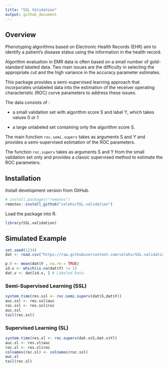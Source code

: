 ```yaml
---
title: "SSL Validation"
output: github_document
---
```


## Overview

Phenotyping algorithms based on Electronic Health Records (EHR) aim to identify a patient’s disease status using the information in the health record.

Algorithm evaluation in EMR data is often based on a small number of gold-standard labeled data. Two main issues are the difficulty in selecting the appropriate cut and the high variance in the accuracy parameter estimates.

This package provides a semi-supervised learning approach that incorporates unlabeled data into the estimation of the receiver operating characteristic (ROC) curve parameters to address these issues. 

The data consists of :

- a small validation set with algorithm score S and label Y, which takes values 0 or 1
	
- a large unlabeled set containing only the algorithm score S.

The main function `roc.semi.superv` takes as arguments S and Y and provides a semi-supervised estimation of the ROC parameters. 

The function `roc.superv` takes as arguments S and Y from the small validation set only and provides a classic supervised method to estimate the ROC parameters.

## Installation

Install development version from GitHub.

```r
# install.packages("remotes")
remotes::install_github("celehs/SSL.validation")
```

Load the package into R.

```r
library(SSL.validation)
```

## Simulated Example

```r
set.seed(1234)
dat <- read.csv("https://raw.githubusercontent.com/celehs/SSL.validation/master/data-raw/data.csv")
```

```r
p.0 <- mean(dat$Y , na.rm = TRUE)
id.v <- which(is.na(dat$Y) != 1)
dat.v <- dat[id.v, ] # Labeled Data 
```

### Semi-Supervised Learning (SSL)

```r
system.time(res.ssl <- roc.semi.superv(dat$S,dat$Y))
auc.ssl <- res.ssl$auc
roc.ssl <- res.ssl$roc
auc.ssl
tail(roc.ssl)
```

### Supervised Learning (SL)

```r
system.time(res.sl <- roc.superv(dat.v$S,dat.v$Y))
auc.sl <- res.sl$auc
roc.sl <- res.sl$roc
colnames(roc.sl) <- colnames(roc.ssl)
auc.sl
tail(roc.sl)
```
